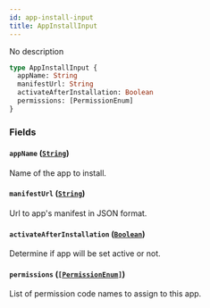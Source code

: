 ```yaml
---
id: app-install-input
title: AppInstallInput
---
```


No description

```graphql
type AppInstallInput {
  appName: String
  manifestUrl: String
  activateAfterInstallation: Boolean
  permissions: [PermissionEnum]
}
```

### Fields

#### `appName` ([`String`](/docs/developer/api-reference/scalars/string))

Name of the app to install.

#### `manifestUrl` ([`String`](/docs/developer/api-reference/scalars/string))

Url to app's manifest in JSON format.

#### `activateAfterInstallation` ([`Boolean`](/docs/developer/api-reference/scalars/boolean))

Determine if app will be set active or not.

#### `permissions` ([`[PermissionEnum]`](/docs/developer/api-reference/enums/permission-enum))

List of permission code names to assign to this app.
